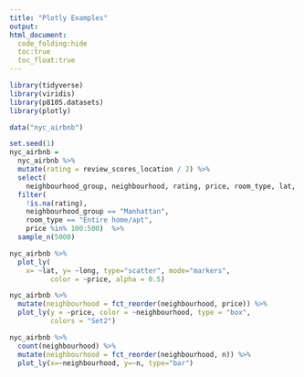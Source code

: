```yaml
---
title: "Plotly Examples"
output: 
html_document:
  code_folding:hide
  toc:true
  toc_float:true
---
```


```r
library(tidyverse)
library(viridis)
library(p8105.datasets)
library(plotly)
```

```r
data("nyc_airbnb")
```

```r
set.seed(1)
nyc_airbnb = 
  nyc_airbnb %>% 
  mutate(rating = review_scores_location / 2) %>%
  select(
    neighbourhood_group, neighbourhood, rating, price, room_type, lat, long) %>%
  filter(
    !is.na(rating), 
    neighbourhood_group == "Manhattan",
    room_type == "Entire home/apt",
    price %in% 100:500)  %>% 
  sample_n(5000)
```

```r
nyc_airbnb %>% 
  plot_ly(
    x= ~lat, y= ~long, type="scatter", mode="markers",
          color = ~price, alpha = 0.5)
```
```r
nyc_airbnb %>% 
  mutate(neighbourhood = fct_reorder(neighbourhood, price)) %>% 
  plot_ly(y = ~price, color = ~neighbourhood, type = "box",
          colors = "Set2")
```
```r
nyc_airbnb %>% 
  count(neighbourhood) %>% 
  mutate(neighbourhood = fct_reorder(neighbourhood, n)) %>% 
  plot_ly(x=~neighbourhood, y=~n, type="bar")
```


